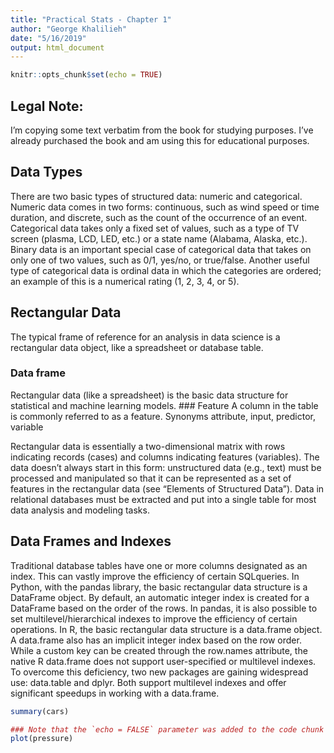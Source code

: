 ```yaml
---
title: "Practical Stats - Chapter 1"
author: "George Khalilieh"
date: "5/16/2019"
output: html_document
---
```


```r
knitr::opts_chunk$set(echo = TRUE)
```
## Legal Note:
I'm copying some text verbatim from the book for studying purposes. 
I've already purchased the book and am using this for educational purposes.

## Data Types
There are two basic types of structured data: numeric and categorical. Numeric data comes in two forms:
continuous, such as wind speed or time duration, and discrete, such as the count of the occurrence of an
event. Categorical data takes only a fixed set of values, such as a type of TV screen (plasma, LCD, LED,
etc.) or a state name (Alabama, Alaska, etc.). Binary data is an important special case of categorical data
that takes on only one of two values, such as 0/1, yes/no, or true/false. Another useful type of categorical
data is ordinal data in which the categories are ordered; an example of this is a numerical rating (1, 2, 3,
4, or 5).

## Rectangular Data
The typical frame of reference for an analysis in data science is a rectangular data object, like a
spreadsheet or database table.

### Data frame
Rectangular data (like a spreadsheet) is the basic data structure for statistical and machine learning models.
### Feature
A column in the table is commonly referred to as a feature.
Synonyms
attribute, input, predictor, variable

Rectangular data is essentially a two-dimensional matrix with rows indicating records (cases) and
columns indicating features (variables). The data doesn’t always start in this form: unstructured data (e.g.,
text) must be processed and manipulated so that it can be represented as a set of features in the rectangular
data (see “Elements of Structured Data”). Data in relational databases must be extracted and put into a
single table for most data analysis and modeling tasks.

## Data Frames and Indexes
Traditional database tables have one or more columns designated as an index. This can vastly improve the
efficiency of certain SQLqueries. In Python, with the pandas library, the basic rectangular data structure
is a DataFrame object. By default, an automatic integer index is created for a DataFrame based on the
order of the rows. In pandas, it is also possible to set multilevel/hierarchical indexes to improve the
efficiency of certain operations.
In R, the basic rectangular data structure is a data.frame object. A data.frame also has an implicit
integer index based on the row order. While a custom key can be created through the row.names attribute,
the native R data.frame does not support user-specified or multilevel indexes. To overcome this
deficiency, two new packages are gaining widespread use: data.table and dplyr. Both support
multilevel indexes and offer significant speedups in working with a data.frame.


```r
summary(cars)
```


```r
### Note that the `echo = FALSE` parameter was added to the code chunk to prevent printing of the R code that generated the plot.
plot(pressure)
```

